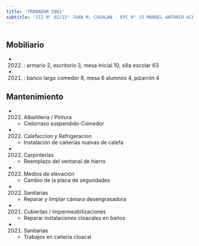 ```yaml
---
title: 'TRONADOR 2861'
subtitle: 'JII N° 02/15° JUAN M. COGHLAN - EPC N° 15 MANUEL ANTONIO ACEVEDO'
---
```


#


## Mobiliario

*  (2022) : armario 2, escritorio 3, mesa inicial 10, silla escolar 63 

*  (2021) : banco largo comedor 8, mesa 6 alumnos 4, pizarrón 4 





## Mantenimiento

*  (2022) Albañileria / Pintura 
    + Cielorraso suspendido-Comedor

*  (2022) Calefaccion y Refrigeracion 
    + Instalación de cañerías nuevas de calefa

*  (2022) Carpinterías 
    + Reemplazo del ventanal de hierro

*  (2022) Medios de elevación 
    + Cambio de la placa de seguridades

*  (2022) Sanitarias 
    + Reparar y limpiar cámara desengrasadora

*  (2021) Cubiertas / Impermeabilizaciones 
    + Reparar instalaciones cloacales en baños

*  (2021) Sanitarias 
    + Trabajos en cañeria cloacal



